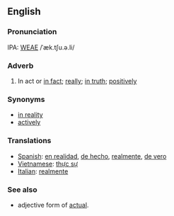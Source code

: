 ==English==
===Pronunciation===
IPA: [[WEAE]] /ˈæk.tʃu.ə.li/

===Adverb===
#In act or [[in fact]]; [[really]]; [[in truth]]; [[positively]]

===Synonyms===
*[[in reality]]
*[[actively]]

===Translations===
*[[Spanish]]: [[en realidad]], [[de hecho]], [[realmente]], [[de vero]]
*[[Vietnamese]]: [[thực sự]]
*[[Italian]]: [[realmente]]

===See also===
*adjective form of [[actual]].